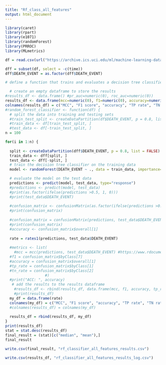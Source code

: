 ```yaml
---
title: "Rf_class_all_features"
output: html_document
---
```


```r
library(caret)
library(rpart)
library(e1071)
library(randomForest)
library(PRROC)
library(MLmetrics)
```

```r
df = read.csv(url("https://archive.ics.uci.edu/ml/machine-learning-databases/00519/heart_failure_clinical_records_dataset.csv"))
```

```r
dff = subset(df, select = -c(time))
dff$DEATH_EVENT = as.factor(dff$DEATH_EVENT)
```



```r
# define a function that trains and evaluates a decision tree classifier on the data

  # create an empty dataframe to store the results
#results_df <- data.frame() #pr_auc=numeric(0), roc_auc=numeric(0))
results_df <- data.frame(mcc=numeric(0), f1=numeric(0), accuracy=numeric(0), tp_rate=numeric(0), tn_rate=numeric(0), prc_auc=numeric(0), roc_auc=numeric(0))
colnames(results_df) = c("MCC", "F1 score", "accuracy", "TP rate", "TN rate", "PR AUC", "ROC AUC")
#random_forest_classifier <- function(df) {
  # split the data into training and testing sets
  #train_test_split <- createDataPartition(df$DEATH_EVENT, p = 0.8, list = FALSE)
  #train_data <- df[train_test_split, ]
  #test_data <- df[-train_test_split, ]
n = 100

for(i in 1:n) {
  
  split <- createDataPartition(dff$DEATH_EVENT, p = 0.8, list = FALSE)
  train_data <- dff[split, ]
  test_data <- dff[-split, ]
  # train the decision tree classifier on the training data
  model <- randomForest(DEATH_EVENT ~ ., data = train_data, importance=TRUE, proximity=TRUE)

  # evaluate the model on the test data
  predictions <- predict(model, test_data, type="response")
  #predictions <- predict(model, test_data)
  #print(as.factor(ifelse(predictions >0.5, 1, 0)))
  #print(test_data$DEATH_EVENT)
  
  #confusion_matrix <- confusionMatrix(as.factor(ifelse(predictions >0.5, 1, 0)), factor(test_data$DEATH_EVENT), mode="everything")
  #print(confusion_matrix)
  
  #confusion_matrix = confusionMatrix(predictions, test_data$DEATH_EVENT, mode = "everything")
  #print(confusion_matrix)
  #accuracy <- confusion_matrix$overall[1]
  
  rate = rates1(predictions, test_data$DEATH_EVENT)
  
  #metrics <- list(
    #mcc = mcc(predictions, test_data$DEATH_EVENT) #https://www.rdocumentation.org/packages/mltools/versions/0.3.4/topics/mcc
  #f1 = confusion_matrix$byClass[7]
  #accuracy = confusion_matrix$overall[1]
  #tp_rate = confusion_matrix$byClass[1]
  #tn_rate = confusion_matrix$byClass[2]
                  #)
  #print("ACC: ", accuracy)
   # add the results to the results dataframe
    #results_df <- rbind(results_df, data.frame(mcc, f1, accuracy, tp_rate, tn_rate)) #, pr_auc, roc_auc))
    #print(results_df)
  my_df = data.frame(rate)
  colnames(my_df) = c("MCC", "F1 score", "accuracy", "TP rate", "TN rate", "PR AUC", "ROC AUC")
  #colnames(results_df) = colnames(my_df)
  
  results_df = rbind(results_df, my_df)
}
print(results_df)
stat = stat.desc(results_df)
final_result = (stat)[c("median", "mean"),]
final_result

```

```r
write.csv(final_result, "rf_classifier_all_features_results.csv")
```

```r
write.csv(results_df, "rf_classifier_all_features_results_log.csv")
```

